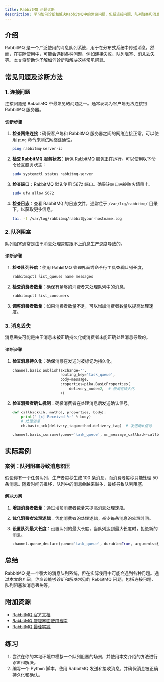 ```yaml
---
title: RabbitMQ 问题诊断
description: 学习如何诊断和解决RabbitMQ中的常见问题，包括连接问题、队列阻塞和消息丢失等。
---
```


## 介绍

RabbitMQ 是一个广泛使用的消息队列系统，用于在分布式系统中传递消息。然而，在实际使用中，可能会遇到各种问题，例如连接失败、队列阻塞、消息丢失等。本文将帮助你了解如何诊断和解决这些常见问题。

## 常见问题及诊断方法

### 1. 连接问题

连接问题是 RabbitMQ 中最常见的问题之一。通常表现为客户端无法连接到 RabbitMQ 服务器。

#### 诊断步骤

1. **检查网络连接**：确保客户端和 RabbitMQ 服务器之间的网络连接正常。可以使用 `ping` 命令来测试网络连通性。

   ```bash
   ping rabbitmq-server-ip
   ```

2. **检查 RabbitMQ 服务状态**：确保 RabbitMQ 服务正在运行。可以使用以下命令检查服务状态：

   ```bash
   sudo systemctl status rabbitmq-server
   ```

3. **检查端口**：RabbitMQ 默认使用 5672 端口。确保该端口未被防火墙阻止。

   ```bash
   sudo ufw allow 5672
   ```

4. **检查日志**：查看 RabbitMQ 的日志文件，通常位于 `/var/log/rabbitmq/` 目录下，以获取更多信息。

   ```bash
   tail -f /var/log/rabbitmq/rabbit@your-hostname.log
   ```

### 2. 队列阻塞

队列阻塞通常是由于消息处理速度跟不上消息生产速度导致的。

#### 诊断步骤

1. **检查队列长度**：使用 RabbitMQ 管理界面或命令行工具查看队列长度。

   ```bash
   rabbitmqctl list_queues name messages
   ```

2. **检查消费者数量**：确保有足够的消费者来处理队列中的消息。

   ```bash
   rabbitmqctl list_consumers
   ```

3. **调整消费者数量**：如果消费者数量不足，可以增加消费者数量以提高处理速度。

### 3. 消息丢失

消息丢失可能是由于消息未被正确持久化或消费者未能正确处理消息导致的。

#### 诊断步骤

1. **检查消息持久化**：确保消息在发送时被标记为持久化。

   ```python
   channel.basic_publish(exchange='',
                         routing_key='task_queue',
                         body=message,
                         properties=pika.BasicProperties(
                             delivery_mode=2,  # 使消息持久化
                         ))
   ```

2. **检查消费者确认机制**：确保消费者在处理消息后发送确认信号。

   ```python
   def callback(ch, method, properties, body):
       print(" [x] Received %r" % body)
       # 处理消息
       ch.basic_ack(delivery_tag=method.delivery_tag)  # 发送确认信号

   channel.basic_consume(queue='task_queue', on_message_callback=callback)
   ```

## 实际案例

### 案例：队列阻塞导致消息积压

假设你有一个任务队列，生产者每秒生成 100 条消息，而消费者每秒只能处理 50 条消息。随着时间的推移，队列中的消息会越来越多，最终导致队列阻塞。

#### 解决方案

1. **增加消费者数量**：通过增加消费者数量来提高消息处理速度。
2. **优化消费者处理逻辑**：优化消费者的处理逻辑，减少每条消息的处理时间。
3. **设置队列最大长度**：设置队列的最大长度，当队列达到最大长度时，拒绝新的消息。

   ```python
   channel.queue_declare(queue='task_queue', durable=True, arguments={'x-max-length': 10000})
   ```

## 总结

RabbitMQ 是一个强大的消息队列系统，但在实际使用中可能会遇到各种问题。通过本文的介绍，你应该能够诊断和解决常见的 RabbitMQ 问题，包括连接问题、队列阻塞和消息丢失等。

## 附加资源

- [RabbitMQ 官方文档](https://www.rabbitmq.com/documentation.html)
- [RabbitMQ 管理界面使用指南](https://www.rabbitmq.com/management.html)
- [RabbitMQ 最佳实践](https://www.rabbitmq.com/best-practices.html)

## 练习

1. 尝试在你的本地环境中模拟一个队列阻塞的场景，并使用本文介绍的方法进行诊断和解决。
2. 编写一个 Python 脚本，使用 RabbitMQ 发送和接收消息，并确保消息被正确持久化和确认。
